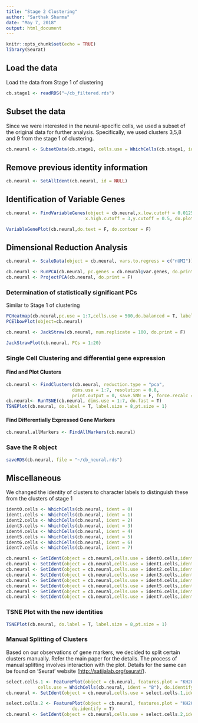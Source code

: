 ---
title: "Stage 2 Clustering"
author: "Sarthak Sharma"
date: "May 7, 2018"
output: html_document
---

```{r setup, include=FALSE}
knitr::opts_chunk$set(echo = TRUE)
library(Seurat)
```

## Load the data
Load the data from Stage 1 of clustering
```{r load}
cb.stage1 <- readRDS("~/cb_filtered.rds")
```

## Subset the data
Since we were interested in the neural-specific cells, we used a subset of the original data for further analysis. Specifically, we used clusters 3,5,8 and 9 from the stage 1 of clustering.
```{r subset}
cb.neural <- SubsetData(cb.stage1, cells.use = WhichCells(cb.stage1, ident = c(3,5,8,9)))
```

## Remove previous identity information
```{r removeIdent}
cb.neural <- SetAllIdent(cb.neural, id = NULL)
```

## Identification of Variable Genes
```{r findVariableGenes}
cb.neural <- FindVariableGenes(object = cb.neural,x.low.cutoff = 0.0125,
                              x.high.cutoff = 3,y.cutoff = 0.5, do.plot = F)
```
```{r PlotVariableGenes, echo=FALSE, message=FALSE, warning=FALSE}

VariableGenePlot(cb.neural,do.text = F, do.contour = F)
```

## Dimensional Reduction Analysis
```{r scale, results="hide"}
cb.neural <- ScaleData(object = cb.neural, vars.to.regress = c("nUMI"))
```
```{r runpca}
cb.neural <- RunPCA(cb.neural, pc.genes = cb.neural@var.genes, do.print = T, pcs.print = 1:5, genes.print = 5)
cb.neural <- ProjectPCA(cb.neural, do.print = F)
```

### Determination of statistically significant PCs
Similar to Stage 1 of clustering
```{r pca}
PCHeatmap(cb.neural,pc.use = 1:7,cells.use = 500,do.balanced = T, label.columns = F, use.full = F)
PCElbowPlot(object=cb.neural)
```
```{r jackstraw, echo=TRUE, message=FALSE,warning=FALSE}
cb.neural <- JackStraw(cb.neural, num.replicate = 100, do.print = F)
```
```{r jackstrawplot, echo=FALSE, message=FALSE,warning=FALSE}
JackStrawPlot(cb.neural, PCs = 1:20)
```

### Single Cell Clustering and differential gene expression
#### Find and Plot Clusters
```{r findAndValidateClusters, echo=TRUE, message=TRUE,warning=FALSE}
cb.neural <- FindClusters(cb.neural, reduction.type = "pca", 
                         dims.use = 1:7, resolution = 0.8,
                         print.output = 0, save.SNN = F, force.recalc = T)
cb.neural<- RunTSNE(cb.neural, dims.use = 1:7, do.fast = T)
TSNEPlot(cb.neural, do.label = T, label.size = 8,pt.size = 1)
```

#### Find Differentially Expressed Gene Markers
```{r findMarkers, echo=TRUE, message=FALSE, warning=FALSE}
cb.neural.allMarkers <- FindAllMarkers(cb.neural)
```

### Save the R object
```{r saveObject}
saveRDS(cb.neural, file = "~/cb_neural.rds")
```

## Miscellaneous
We changed the identity of clusters to character labels to distinguish these from the clusters of stage 1
```{r manualReIdent}
ident0.cells <- WhichCells(cb.neural, ident = 0)
ident1.cells <- WhichCells(cb.neural, ident = 1)
ident2.cells <- WhichCells(cb.neural, ident = 2)
ident3.cells <- WhichCells(cb.neural, ident = 3)
ident4.cells <- WhichCells(cb.neural, ident = 4)
ident5.cells <- WhichCells(cb.neural, ident = 5)
ident6.cells <- WhichCells(cb.neural, ident = 6)
ident7.cells <- WhichCells(cb.neural, ident = 7)

cb.neural <- SetIdent(object = cb.neural,cells.use = ident0.cells,ident.use = "A")
cb.neural <- SetIdent(object = cb.neural,cells.use = ident1.cells,ident.use = "B")
cb.neural <- SetIdent(object = cb.neural,cells.use = ident2.cells,ident.use = "C")
cb.neural <- SetIdent(object = cb.neural,cells.use = ident3.cells,ident.use = "D")
cb.neural <- SetIdent(object = cb.neural,cells.use = ident4.cells,ident.use = "E")
cb.neural <- SetIdent(object = cb.neural,cells.use = ident5.cells,ident.use = "F")
cb.neural <- SetIdent(object = cb.neural,cells.use = ident6.cells,ident.use = "G")
cb.neural <- SetIdent(object = cb.neural,cells.use = ident7.cells,ident.use = "H")
```

### TSNE Plot with the new identities
```{r newTsne}
TSNEPlot(cb.neural, do.label = T, label.size = 8,pt.size = 1)
```

### Manual Splitting of Clusters
Based on our observations of gene markers, we decided to split certain clusters manually. Refer the main paper for the details. The process of manual splitting involves interaction with the plot. Details for the same can be found on 'Seurat' website (<http://satijalab.org/seurat/>).

```{r manualSplit, eval=FALSE}
select.cells.1 <- FeaturePlot(object = cb.neural, features.plot = "KH2013:KH.C2.442" , 
            cells.use = WhichCells(cb.neural, ident = "B"), do.identify = T)
cb.neural <- SetIdent(object = cb.neural,cells.use = select.cells.1,ident.use = "I")

select.cells.2 <- FeaturePlot(object = cb.neural, features.plot = "KH2013:KH.S605.3", 
                         do.identify = T)
cb.neural <- SetIdent(object = cb.neural,cells.use = select.cells.2,ident.use = "J")
```